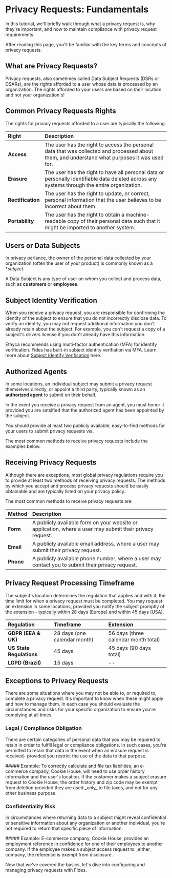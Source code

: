 
# Privacy Requests: Fundamentals

<TutorialKey duration="5" product="Fides" topic="Privacy Requests"/>


In this tutorial, we'll briefly walk through what a privacy request is, why they're important, and how to maintain compliance with privacy request requirements.

After reading this page, you'll be familiar with the key terms and concepts of privacy requests.

## What are Privacy Requests?

Privacy requests, also sometimes called Data Subject Requests (DSRs or DSARs), are the rights afforded to a user whose data is processed by an organization. 
<Callout type="info" emoji="">The rights afforded to your users are based on _their_ location and not your organization's!</Callout>

## Common Privacy Requests Rights
The rights for privacy requests afforded to a user are typically the following:

| Right                                 | Description                                                                                                               |
| :------------------------------------ | :------------------------------------------------------------------------------------------------------------------------	|
| **Access**    						| The user has the right to access the personal data that was collected and processed about them, and understand what purposes it was used for.          |
| **Erasure**    						| The user has the right to have all personal data or personally identifiable data deleted across any systems through the entire organization. 
| **Rectification**    					| The user has the right to update, or correct, personal information that the user believes to be incorrect about them.                      	|
| **Portability**    					| The user has the right to obtain a machine-readable copy of their personal data such that it might be imported to another system. |

## Users or Data Subjects
In privacy parlance, the owner of the personal data collected by your organization (often the user of your product) is commonly known as a **subject*.

<Callout type="info" emoji="">A Data Subject is any type of user on whom you collect and process data, such as **customers** or **employees**.</Callout>

## Subject Identity Verification
When you receive a privacy request, you are responsible for confirming the identity of the subject to ensure that you do not incorrectly disclose data. To verify an identity, you may not request additional information you don't already retain about the subject. For example, you can't request a copy of a subject's drivers license if you don't already have this information. 

<Callout emoji="" type="info">Ethyca recommends using multi-factor authentication (MFA) for identify verification. Fides has built-in subject identity verifiation via MFA.  Learn more about [Subject Identify Verification](/docs/dev-docs/configuration/privacy-requests/subject-identity-verification) here.</Callout>


## Authorized Agents
In some locations, an individual subject may submit a privacy request themselves directly, or appoint a third party, typically known as an **authorized agent** to submit on their behalf.

In the event you receive a privacy request from an agent, you must honor it provided you are satsified that the authorized agent has been appointed by the subject.

<Callout emoji="" type="info">You should provide at least two publicly available, easy-to-find methods for your users to submit privacy requests via.</Callout>

The most common methods to receive privacy requests include the examples below.


## Receiving Privacy Requests
Although there are exceptions, most global privacy regulations require you to provide at least two methods of receiving privacy requests. The methods by which you accept and process privacy requests should be easily obtainable and are typically listed on your privacy policy.


The most common methods to receive privacy requests are:

| Method                                 | Description                                                                                                               |
| :------------------------------------ | :------------------------------------------------------------------------------------------------------------------------	|
| **Form**    						| A publicly available form on your website or application, where a user may submit their privacy request.          |
| **Email**    						| A publicly available email address, where a user may submit their privacy request. |
| **Phone**    						| A publicly available phone number, where a user may contact you to submit their privacy request.           |


## Privacy Request Processing Timeframe
The subject's location determines the regulation that applies and with it, the time limit for when a privacy request must be completed. You may request an extension in some locations, provided you notify the subject promptly of the extension - typically within 28 days (Europe) and within 45 days (USA).

| Regulation                        | Timeframe                     | Extension                             | 
| :-------------------------------- | :-----------------------------| :------------------------------------	|
| **GDPR (EEA & UK)**				| 28 days (one calendar month)  | 56 days (three calendar month total)	|
| **US State Regulations**			| 45 days 						| 45 days (90 days total)				|
| **LGPD (Brazil)**    				| 15 days						| --									|											

## Exceptions to Privacy Requests
There are some situations where you may not be able to, or required to, complete a privacy request. It's important to know when these might apply and how to manage them. In each case you should evaluate the circumstances and risks for your specific organization to ensure you're complying at all times.

### Legal / Compliance Obligation
There are certain categories of personal data that you may be required to retain in order to fulfill legal or compliance obligations. In such cases, you're permitted to retain that data in the event when an erasure request is received- provided you restrict the use of the data to that purpose.

<Callout type="info" emoji="">
##### Example:
To correctly calculate and file tax liabilities, an e-commerce company, Cookie House, will need to use order history information and the user's location. If the customer makes a subject erasure request to Cookie House, the order history and zip code may be exempt from deletion provided they are used _only_ to file taxes, and not for any other business purpose.
</Callout>

### Confidentiality Risk
In circumstances where returning data to a subject might reveal confidential or sensitive information about any organization or another individual, you're not required to return that specific piece of information. 

<Callout type="info" emoji="">
##### Example:
E-commerce company, Cookie House, provides an employment reference in confidence for one of their employees to another company. If the employee makes a subject access request to _either_ company, the reference is exempt from disclosure.
</Callout>


Now that we've covered the basics, let's dive into configuring and managing privacy requests with Fides.
